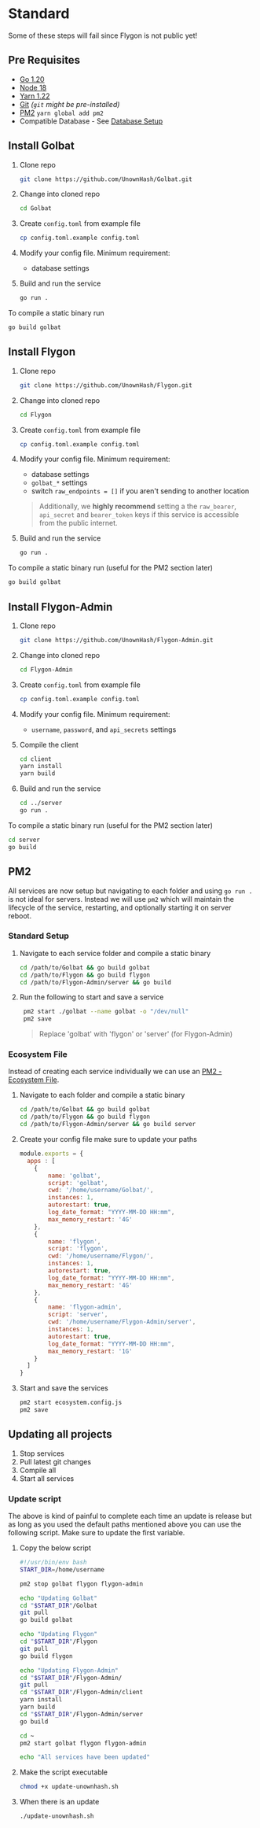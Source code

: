 
# Standard

<Callout type="warning" emoji="⚠️">
  Some of these steps will fail since Flygon is not public yet!
</Callout>

## Pre Requisites

- [Go 1.20](https://go.dev/doc/install)
- [Node 18](https://nodejs.org/en/download)
- [Yarn 1.22](https://classic.yarnpkg.com/lang/en/docs/install)
- [Git](https://git-scm.com/downloads) _(`git` might be pre-installed)_
- [PM2](https://pm2.io/docs/runtime/guide/installation/) `yarn global add pm2`
- Compatible Database - See [Database Setup](/docs/other/database)

## Install Golbat

1. Clone repo

    ```sh
    git clone https://github.com/UnownHash/Golbat.git
    ```

1. Change into cloned repo

    ```sh
    cd Golbat
    ```

1. Create `config.toml` from example file

    ```sh
    cp config.toml.example config.toml
    ```

1. Modify your config file. Minimum requirement:

    - database settings

1. Build and run the service

    ```sh
    go run .
    ```

<Callout type="info" emoji="ℹ️">
  To compile a static binary run

  ```sh
  go build golbat
  ```

</Callout>

## Install Flygon

1. Clone repo

    ```sh
    git clone https://github.com/UnownHash/Flygon.git
    ```

1. Change into cloned repo

    ```sh
    cd Flygon
    ```

1. Create `config.toml` from example file

    ```sh
    cp config.toml.example config.toml
    ```

1. Modify your config file. Minimum requirement:

    - database settings
    - `golbat_*` settings
    - switch `raw_endpoints = []` if you aren't sending to another location

    > Additionally, we **highly recommend** setting a the `raw_bearer`, `api_secret` and `bearer_token` keys if this service is accessible from the public internet.

1. Build and run the service

    ```sh
    go run .
    ```

<Callout type="info" emoji="ℹ️">
  To compile a static binary run (useful for the PM2 section later)

  ```sh
  go build golbat
  ```

</Callout>

## Install Flygon-Admin

1. Clone repo

    ```sh
    git clone https://github.com/UnownHash/Flygon-Admin.git
    ```

1. Change into cloned repo

    ```sh
    cd Flygon-Admin
    ```

1. Create `config.toml` from example file

    ```sh
    cp config.toml.example config.toml
    ```

1. Modify your config file. Minimum requirement:

    - `username`, `password`, and `api_secrets` settings

1. Compile the client

    ```sh
    cd client
    yarn install
    yarn build
    ```

1. Build and run the service

    ```sh
    cd ../server
    go run .
    ```

<Callout type="info" emoji="ℹ️">
  To compile a static binary run (useful for the PM2 section later)

  ```sh
  cd server
  go build
  ```

</Callout>

## PM2

All services are now setup but navigating to each folder and using `go run .` is not ideal for servers. Instead we will use `pm2` which will maintain the lifecycle of the service, restarting, and optionally starting it on server reboot.

### Standard Setup

1. Navigate to each service folder and compile a static binary

    ```sh
    cd /path/to/Golbat && go build golbat
    cd /path/to/Flygon && go build flygon
    cd /path/to/Flygon-Admin/server && go build
    ```

1. Run the following to start and save a service

   ```sh
    pm2 start ./golbat --name golbat -o "/dev/null"
    pm2 save
    ```

    > Replace 'golbat' with 'flygon' or 'server' (for Flygon-Admin)

### Ecosystem File

Instead of creating each service individually we can use an [PM2 - Ecosystem File](https://pm2.keymetrics.io/docs/usage/application-declaration/).

1. Navigate to each folder and compile a static binary

    ```sh
    cd /path/to/Golbat && go build golbat
    cd /path/to/Flygon && go build flygon
    cd /path/to/Flygon-Admin/server && go build server
    ```

1. Create your config file make sure to update your paths

    ```js filename="ecosystem.config.js"
    module.exports = {
      apps : [
        {
            name: 'golbat',
            script: 'golbat',
            cwd: '/home/username/Golbat/',
            instances: 1,
            autorestart: true,
            log_date_format: "YYYY-MM-DD HH:mm",
            max_memory_restart: '4G'
        },
        {
            name: 'flygon',
            script: 'flygon',
            cwd: '/home/username/Flygon/',
            instances: 1,
            autorestart: true,
            log_date_format: "YYYY-MM-DD HH:mm",
            max_memory_restart: '4G'
        },
        {
            name: 'flygon-admin',
            script: 'server',
            cwd: '/home/username/Flygon-Admin/server',
            instances: 1,
            autorestart: true,
            log_date_format: "YYYY-MM-DD HH:mm",
            max_memory_restart: '1G'
        }
      ]
    }
    ```

1. Start and save the services

    ```sh
    pm2 start ecosystem.config.js
    pm2 save
    ```

## Updating all projects

1. Stop services
1. Pull latest git changes
1. Compile all
1. Start all services

### Update script

The above is kind of painful to complete each time an update is release but as long as you used the default paths mentioned above you can use the following script. Make sure to update the first variable.

1. Copy the below script

    ```sh filename="update-unownhash.sh" {2}
    #!/usr/bin/env bash
    START_DIR=/home/username

    pm2 stop golbat flygon flygon-admin

    echo "Updating Golbat"
    cd "$START_DIR"/Golbat
    git pull
    go build golbat

    echo "Updating Flygon"
    cd "$START_DIR"/Flygon
    git pull
    go build flygon

    echo "Updating Flygon-Admin"
    cd "$START_DIR"/Flygon-Admin/
    git pull
    cd "$START_DIR"/Flygon-Admin/client
    yarn install
    yarn build
    cd "$START_DIR"/Flygon-Admin/server
    go build

    cd ~
    pm2 start golbat flygon flygon-admin

    echo "All services have been updated"
    ```

1. Make the script executable

    ```sh
    chmod +x update-unownhash.sh
    ```

1. When there is an update

    ```sh
    ./update-unownhash.sh
    ```
